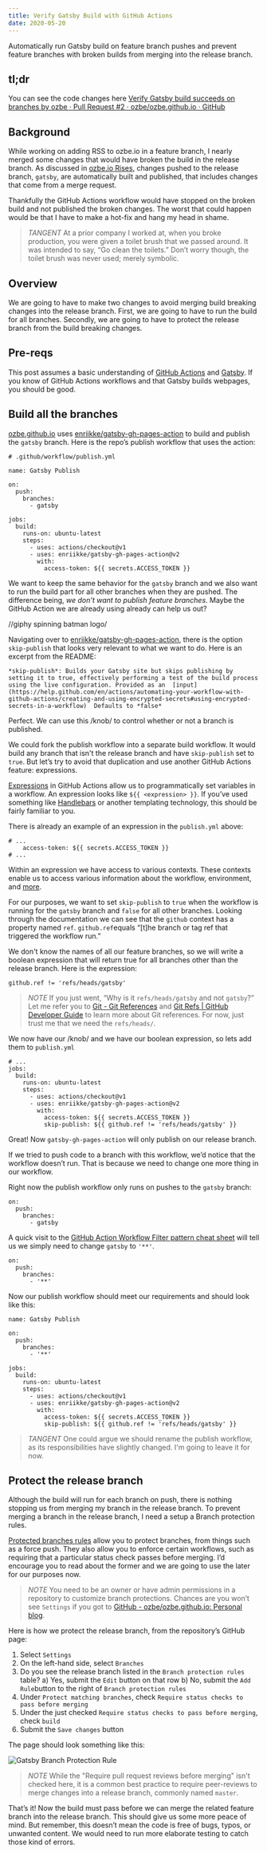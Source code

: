 ```yaml
---
title: Verify Gatsby Build with GitHub Actions
date: 2020-05-20
---
```


Automatically run Gatsby build on feature branch pushes and prevent feature branches with broken builds from merging into the release branch.

## tl;dr
You can see the code changes here [Verify Gatsby build succeeds on branches by ozbe · Pull Request #2 · ozbe/ozbe.github.io · GitHub](https://github.com/ozbe/ozbe.github.io/pull/2)

## Background
While working on adding RSS to ozbe.io in a feature branch, I nearly merged some changes that would have broken the build in the release branch. As discussed in [ozbe.io Rises](https://ozbe.io/ozbe-io-rises/), changes pushed to the release branch, `gatsby`, are automatically built and published, that includes changes that come from a merge request.

Thankfully the GitHub Actions workflow would have stopped on the broken build and not published the broken changes. The worst that could happen would be that I have to make a hot-fix and hang my head in shame.

> *TANGENT* At a prior company I worked at, when you broke production, you were given a toilet brush that we passed around. It was intended to say, “Go clean the toilets.” Don’t worry though, the toilet brush was never used; merely symbolic. 

## Overview
We are going to have to make two changes to avoid merging build breaking changes into the release branch. First, we are going to have to run the build for all branches. Secondly, we are going to have to protect the release branch from the build breaking changes.

## Pre-reqs
This post assumes a basic understanding of [GitHub Actions](https://help.github.com/en/actions)  and [Gatsby](https://www.gatsbyjs.org/). If you know of GitHub Actions workflows and that Gatsby builds webpages, you should be good. 

## Build all the branches
[ozbe.github.io](https://github.com/ozbe/ozbe.github.io) uses [enriikke/gatsby-gh-pages-action](https://github.com/enriikke/gatsby-gh-pages-action/blob/master/README.md) to build and publish the `gatsby` branch. Here is the repo’s publish workflow that uses the action:

```
# .github/workflow/publish.yml

name: Gatsby Publish

on:
  push:
    branches:
      - gatsby

jobs:
  build:
    runs-on: ubuntu-latest
    steps:
      - uses: actions/checkout@v1
      - uses: enriikke/gatsby-gh-pages-action@v2
        with:
          access-token: ${{ secrets.ACCESS_TOKEN }}
```

We want to keep the same behavior for the `gatsby` branch and we also want to run the build part for all other branches when they are pushed. The difference being, *we don’t want to publish feature branches*. Maybe the GitHub Action we are already using already can help us out?

//giphy spinning batman logo/

Navigating over to [enriikke/gatsby-gh-pages-action](https://github.com/enriikke/gatsby-gh-pages-action/blob/master/README.md), there is the option `skip-publish` that looks very relevant to what we want to do. Here is an excerpt from the README:

```text
*skip-publish*: Builds your Gatsby site but skips publishing by setting it to true, effectively performing a test of the build process using the live configuration. Provided as an  [input](https://help.github.com/en/actions/automating-your-workflow-with-github-actions/creating-and-using-encrypted-secrets#using-encrypted-secrets-in-a-workflow)  Defaults to *false*
```

Perfect. We can use this /knob/ to control whether or not a branch is published. 

We could fork the publish workflow into a separate build workflow. It would build any branch that isn't the release branch and have `skip-publish` set to `true`. But let’s try to avoid that duplication and use another GitHub Actions feature: expressions. 

[Expressions](https://help.github.com/en/actions/reference/context-and-expression-syntax-for-github-actions) in GitHub Actions allow us to programmatically set variables in a workflow. An expression looks like `${{ <expression> }}`. If you’ve used something like [Handlebars](https://handlebarsjs.com/) or another templating technology, this should be fairly familiar to you. 

There is already an example of an expression in the `publish.yml` above:
```
# ...
    access-token: ${{ secrets.ACCESS_TOKEN }}
# ...
```

Within an expression we have access to various contexts. These contexts enable us to access various information about the workflow, environment, and [more](https://help.github.com/en/actions/reference/context-and-expression-syntax-for-github-actions#github-context).

For our purposes, we want to set `skip-publish` to `true` when the workflow is running for the `gatsby` branch and `false` for all other branches.  Looking through the documentation we can see that the `github` context has a property named `ref`. `github.ref`equals “[t]he branch or tag ref that triggered the workflow run.” 

We don't know the names of all our feature branches, so we will write a boolean expression that will return true for all branches other than the release branch. Here is the expression:

```
github.ref != 'refs/heads/gatsby'
```

> *NOTE* If you just went, “Why is it `refs/heads/gatsby` and not `gatsby`?” Let me refer you to [Git - Git References](https://git-scm.com/book/en/v2/Git-Internals-Git-References) and [Git Refs | GitHub Developer Guide](https://developer.github.com/v3/git/refs/) to learn more about Git references. For now, just trust me that we need the `refs/heads/`.

We now have our /knob/ and we have our boolean expression, so lets add them to `publish.yml`

```
# ...
jobs:
  build:
    runs-on: ubuntu-latest
    steps:
      - uses: actions/checkout@v1
      - uses: enriikke/gatsby-gh-pages-action@v2
        with:
          access-token: ${{ secrets.ACCESS_TOKEN }}
          skip-publish: ${{ github.ref != 'refs/heads/gatsby' }}
```

Great! Now `gatsby-gh-pages-action` will only publish on our release branch.

If we tried to push code to a branch with this workflow, we’d notice that the workflow doesn’t run. That is because we need to change one more thing in our workflow. 

Right now the publish workflow only runs on pushes to the `gatsby` branch:

```
on:
  push:
    branches:
      - gatsby
```

A quick visit to the [GitHub Action Workflow Filter pattern cheat sheet](https://help.github.com/en/actions/reference/workflow-syntax-for-github-actions#filter-pattern-cheat-sheet) will tell us we simply need to change `gatsby` to `'**'`.

```
on:
  push:
    branches:
      - '**'
```

Now our publish workflow should meet our requirements and should look like this:

```
name: Gatsby Publish

on:
  push:
    branches:
      - '**'

jobs:
  build:
    runs-on: ubuntu-latest
    steps:
      - uses: actions/checkout@v1
      - uses: enriikke/gatsby-gh-pages-action@v2
        with:
          access-token: ${{ secrets.ACCESS_TOKEN }}
          skip-publish: ${{ github.ref != 'refs/heads/gatsby' }}
```

> *TANGENT* One could argue we should rename the publish workflow, as its responsibilities have slightly changed. I'm going to leave it for now. 

## Protect the release branch
Although the build will run for each branch on push, there is nothing stopping us from merging my branch in the release branch. To prevent merging a branch in the release branch, I need a setup a Branch protection rules.

[Protected branches rules](https://help.github.com/en/github/administering-a-repository/configuring-protected-branches)  allow you to protect branches, from things such as a force push. They also allow you to enforce certain workflows, such as requiring that a particular status check passes before merging. I’d encourage you to read about the former and we are going to use the later for our purposes now.

> *NOTE* You need to be an owner or have admin permissions in a repository to customize branch protections. Chances are you won’t see `Settings` if you got to [GitHub - ozbe/ozbe.github.io: Personal blog](https://github.com/ozbe/ozbe.github.io).

Here is how we protect the release branch, from the repository’s GitHub page:
1) Select `Settings`
2) On the left-hand side, select `Branches`
3) Do you see the release branch listed in the `Branch protection rules` table?
  a) Yes,  submit the `Edit` button on that row
  b) No, submit the `Add Rule`button to the right of `Branch protection rules`
5) Under `Protect matching branches`, check `Require status checks to pass before merging `
6) Under the just checked `Require status checks to pass before merging`, check `build`
7) Submit the `Save changes` button

The page should look something like this:

![Gatsby Branch Protection Rule](./gatsby-branch-protection-rule.png)

> *NOTE* While the "Require pull request reviews before merging" isn't checked here, it is a common best practice to require peer-reviews to merge changes into a release branch, commonly named `master`. 

That’s it! Now the build must pass before we can merge the related feature branch into the release branch. This should give us some more peace of mind. But remember, this doesn’t mean the code is free of bugs, typos, or unwanted content. We would need to run more elaborate testing to catch those kind of errors.

